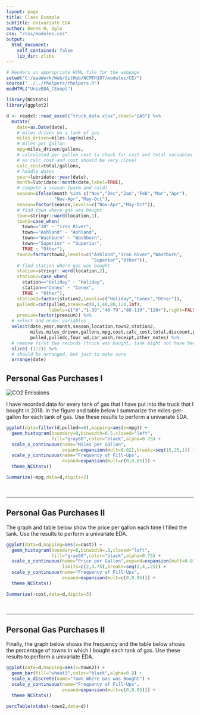 ```yaml
---
layout: page
title: Class Example
subtitle: Univariate EDA
author: Derek H. Ogle
css: "/css/modules.css"
output:
  html_document:
    self_contained: false
    lib_dir: zlibs
---
```


```r
# Renders an appropriate HTML file for the webpage
setwd("C:/aaaWork/Web/GitHub/NCMTH107/modules/CE/")
source("../../rhelpers/rhelpers.R")
modHTML("UnivEDA_CExmpl")
```


```r
library(NCStats)
library(ggplot2)

d <- readxl::read_excel("truck_data.xlsx",sheet="GAS") %>%
  mutate(
    date=as.Date(date),
    # miles driven on a tank of gas
    miles_driven=miles-lag(miles),
    # miles per gallon
    mpg=miles_driven/gallons,
    # calculated per gallon cost (a check for cost and total variables
    # as calc_cost and cost should be very close)
    calc_cost=total/gallons,
    # handle dates
    year=lubridate::year(date),
    month=lubridate::month(date,label=TRUE),
    # compute a season (warm and cold)
    season=ifelse(month %in% c("Nov","Dec","Jan","Feb","Mar","Apr"),
                  "Nov-Apr","May-Oct"),
    season=factor(season,levels=c("Nov-Apr","May-Oct")),
    # find town where gas was bought
    town=stringr::word(location,1),
    town2=case_when(
      town=="IR" ~ "Iron River",
      town=="Ashland" ~ "Ashland",
      town=="Washburn" ~ "Washburn",
      town=="Superior" ~ "Superior",
      TRUE ~ "Other"),
    town2=factor(town2,levels=c("Ashland","Iron River","Washburn",
                                "Superior","Other")),
    # find station where gas was bought
    station=stringr::word(location,2),
    station2=case_when(
      station=="Holiday" ~ "Holiday",
      station=="Cenex" ~ "Cenex",
      TRUE ~ "Other"),
    station2=factor(station2,levels=c("Holiday","Cenex","Other")),
    pulledc=cut(pulled,breaks=c(0,1,40,80,120,Inf),
                labels=c("0","1-39","40-79","80-119","120+"),right=FALSE),
    premium=factor(premium)) %>%
  # select and order variables
  select(date,year,month,season,location,town2,station2,
         miles,miles_driven,gallons,mpg,cost,calc_cost,total,discount,premium,
         pulled,pulledc,four_wd,car_wash,receipt,other_notes) %>%
  # remove first two records (truck was bought, tank might not have been full)
  slice(-(1:2)) %>%
  # should be arranged, but just to make sure
  arrange(date)
```

## Personal Gas Purchases I
<img src="http://derekogle.com/NCMTH107/modules/CE/zimgs/CO2.jpg" alt="CO2 Emissions" class="img-right">

I have recorded data for every tank of gas that I have put into the truck that I bought in 2018. In the figure and table below I summarize the miles-per-gallon for each tank of gas. Use these results to perform a univariate EDA.

```r
ggplot(data=filter(d,pulled==0),mapping=aes(x=mpg)) +
  geom_histogram(boundary=0,binwidth=0.5,closed="left",
                 fill="gray60",color="black",alpha=0.75) +
  scale_x_continuous(name="Miles per Gallon",
                     expand=expansion(mult=0.02),breaks=seq(15,25,1)) +
  scale_y_continuous(name="Frequency of Fill-Ups",
                     expand=expansion(mult=c(0,0.05))) +
  theme_NCStats()
```

```r
Summarize(~mpg,data=d,digits=2)
```

&nbsp;

----

## Personal Gas Purchases II

The graph and table below show the price per gallon each time I filled the tank. Use the results to perform a univariate EDA.

```r
ggplot(data=d,mapping=aes(x=cost)) +
  geom_histogram(boundary=0,binwidth=.1,closed="left",
                 fill="gray60",color="black",alpha=0.75) +
  scale_x_continuous(name="Price per Gallon",expand=expansion(mult=0.02),
                     limits=c(2,3.75),breaks=seq(2,4,.25)) +
  scale_y_continuous(name="Frequency of Fill-Ups",
                     expand=expansion(mult=c(0,0.05))) +
  theme_NCStats()
```

```r
Summarize(~cost,data=d,digits=3)
```

&nbsp;

----

## Personal Gas Purchases II

Finally, the graph below shows the frequency and the table below shows the percentage of towns in which I bought each tank of gas. Use these results to perform a univariate EDA.

```r
ggplot(data=d,mapping=aes(x=town2)) +
  geom_bar(fill="wheat3",color="black",alpha=0.8) +
  scale_x_discrete(name="Town Where Gas was Bought") +
  scale_y_continuous(name="Frequency of Fill-Ups",
                     expand=expansion(mult=c(0,0.05))) +
  theme_NCStats()
```

```r
percTable(xtabs(~town2,data=d))
```
